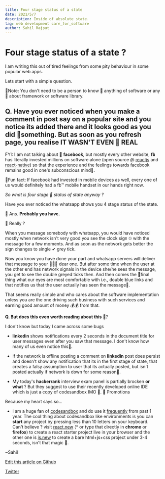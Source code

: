 ```yaml
---
title: Four stage status of a state
date: 2021/5/7
description: Inside of absolute state.
tag: web development care_for_software
author: Sahil Rajput
---
```



# Four stage status of a state ?

I am writing this out of tired feelings from some pity behaviour in some popular web apps.

Lets start with a simple question.

🤠︎Note: You don't need to be a person to know 🙈︎ anything of software or any 💩︎ about framework or software library.

## Q. Have you ever noticed when you make a comment in post say on a popular site and you notice its added there and it looks good as you did 🤠︎something. But as soon as you refresh page, you realise IT WASN'T EVEN 🛑︎ REAL

FYI: I am not talking about 👥︎ **facebook**, but mostly every other website, **fb** has literally invested millions on software alone (open source @ [reactjs](https://github.com/facebook/react) and [react-native](https://github.com/facebook/react-native)) so that the experience and the feelings towards facebook remains good in one's subconscious mind🥝︎.

🦑︎Fun fact: If facebook had invested in mobile devices as well, every one of us would definitely had a fb™︎ mobile handset in our hands right now.

_So what is four stage 🤬︎ status of state anyway ?_

Have you ever noticed the whatsapp shows you 4 stage status of the state.

🤺︎ Ans. **Probably you have.**

🐥︎ Really ?

When you message somebody with whatsapp, you would have noticed mostly when network isn't very good you see the clock sign ⏲︎ with the message for a few moments. And as soon as the network gets better the sign changes to single ✔︎ grey tick.

Now you know you have done your part and whatsapp servers will deliver that message to your 🧑︎‍🤝︎‍🧑︎ dear one. But after some time when the user at the other end has network signals in the device she/he sees the message, you get to see the double greyed ticks then. And then comes the 🧿︎final thing what our eyes are most comfortable with i.e., double blue links and that notifies us that the user actually has seen the message🦕︎.

That seems really simple and who cares about the software implementation unless you are the one driving such business with such services and earning good amount of money 💰︎💰︎ from that.

**Q. But does this even worth reading about this** 🤹︎?

I don't know but today I came across some bugs

- **linkedin** shows notifications every 2 seconds in the document title for user messages even after you saw that message. I don't know how many of us even notice this🤨︎.
- If the network is offline posting a comment on **linkedin** post does persist and doesn't show any notification that its in the first stage of state, that creates a falsy assumption to user that its actually posted, but isn't posted actually if network is down for some reason🥺︎.

- My today's **hackerrank** interview exam panel is partially brocken **or what** ? But they suggest to use their recently developed online IDE which is just a copy of codesandbox IMO 🥵︎.
  💓︎ Promotions

Because my heart says so...

- I am a huge fan of [codesandbox](codesandbox.io) and do use it [frequently](https://codesandbox.io/u/sahilrajput03) from past 1 year. The cool thing about codesandbox like environments is you can **start** any project by pressing less than 10 letters on your keyboard. Can't believe ? visit [react.new](https://react.new) (\* or type that directly in **chrome** or **firefox**) to create a react starter project live in your browser and the other one is [js.new](https://js.new) to create a bare html+js+css project under 3-4 seconds, isn't that magic 🤹︎.

~Sahil

[Edit this article on Github](https://github.com/sahilrajput03/sahilrajput.ml/edit/master/pages/posts/4-state-delivery-status.mdx)

[Twitter](https://twitter.com/freakstarrocks)

<Comments/>
